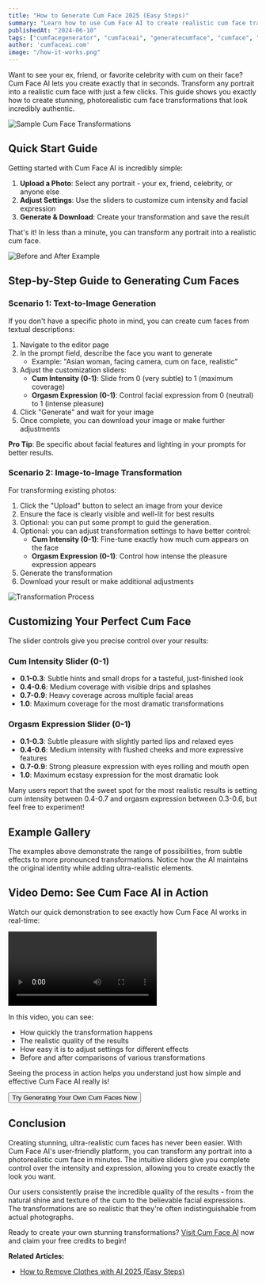 ```yaml
---
title: "How to Generate Cum Face 2025 (Easy Steps)"
summary: "Learn how to use Cum Face AI to create realistic cum face transformations with our easy step-by-step guide including prompt tips and examples."
publishedAt: "2024-06-10"
tags: ["cumfacegenerator", "cumfaceai", "generatecumface", "cumface", "aicumface"]
author: 'cumfaceai.com'
image: "/how-it-works.png"
---
```


Want to see your ex, friend, or favorite celebrity with cum on their face? Cum Face AI lets you create exactly that in seconds. Transform any portrait into a realistic cum face with just a few clicks. This guide shows you exactly how to create stunning, photorealistic cum face transformations that look incredibly authentic.

![Sample Cum Face Transformations](https://www.cumfaceai.com/_next/image?url=https%3A%2F%2Fbjqbwtqznzladztznntj.supabase.co%2Fstorage%2Fv1%2Fobject%2Fpublic%2Fimages%2Fpublic%2Fhappyface%2F0cccd2e5-718c-4c3b-aa8d-284692d1138d.png&w=3840&q=75)

## Quick Start Guide

Getting started with Cum Face AI is incredibly simple:

1. **Upload a Photo**: Select any portrait - your ex, friend, celebrity, or anyone else
2. **Adjust Settings**: Use the sliders to customize cum intensity and facial expression
3. **Generate & Download**: Create your transformation and save the result

That's it! In less than a minute, you can transform any portrait into a realistic cum face.

![Before and After Example](/before-after.png)

## Step-by-Step Guide to Generating Cum Faces

### Scenario 1: Text-to-Image Generation

If you don't have a specific photo in mind, you can create cum faces from textual descriptions:

1. Navigate to the editor page
2. In the prompt field, describe the face you want to generate
   - Example: "Asian woman, facing camera, cum on face, realistic"
3. Adjust the customization sliders:
   - **Cum Intensity (0-1)**: Slide from 0 (very subtle) to 1 (maximum coverage)
   - **Orgasm Expression (0-1)**: Control facial expression from 0 (neutral) to 1 (intense pleasure)
4. Click "Generate" and wait for your image
5. Once complete, you can download your image or make further adjustments

**Pro Tip**: Be specific about facial features and lighting in your prompts for better results.

### Scenario 2: Image-to-Image Transformation

For transforming existing photos:

1. Click the "Upload" button to select an image from your device
2. Ensure the face is clearly visible and well-lit for best results
3. Optional: you can put some prompt to guid the generation.
3. Optional: you can adjust transformation settings to have better control:
   - **Cum Intensity (0-1)**: Fine-tune exactly how much cum appears on the face
   - **Orgasm Expression (0-1)**: Control how intense the pleasure expression appears
4. Generate the transformation
5. Download your result or make additional adjustments

![Transformation Process](/before-after1.png)


## Customizing Your Perfect Cum Face

The slider controls give you precise control over your results:

### Cum Intensity Slider (0-1)
- **0.1-0.3**: Subtle hints and small drops for a tasteful, just-finished look
- **0.4-0.6**: Medium coverage with visible drips and splashes
- **0.7-0.9**: Heavy coverage across multiple facial areas
- **1.0**: Maximum coverage for the most dramatic transformations

### Orgasm Expression Slider (0-1)
- **0.1-0.3**: Subtle pleasure with slightly parted lips and relaxed eyes
- **0.4-0.6**: Medium intensity with flushed cheeks and more expressive features
- **0.7-0.9**: Strong pleasure expression with eyes rolling and mouth open
- **1.0**: Maximum ecstasy expression for the most dramatic look

Many users report that the sweet spot for the most realistic results is setting cum intensity between 0.4-0.7 and orgasm expression between 0.3-0.6, but feel free to experiment!

## Example Gallery

<ImageFeed list="/examples/1.webp,/examples/2.webp,/examples/3.webp,/examples/4.webp,/examples/5.webp,/examples/6.webp,/examples/7.webp,/examples/8.webp,/examples/9.webp,/examples/10.webp,/examples/11.webp" />

The examples above demonstrate the range of possibilities, from subtle effects to more pronounced transformations. Notice how the AI maintains the original identity while adding ultra-realistic elements.

## Video Demo: See Cum Face AI in Action

Watch our quick demonstration to see exactly how Cum Face AI works in real-time:

<Video 
  url="https://ritdyhnvqjzooqc3.public.blob.vercel-storage.com/0204-fiBcevMbLHNPH4g1vzCteXXZX94gsr.mp4"
  thumbnail="/how-it-works.png"
/>

In this video, you can see:
- How quickly the transformation happens
- The realistic quality of the results
- How easy it is to adjust settings for different effects
- Before and after comparisons of various transformations

Seeing the process in action helps you understand just how simple and effective Cum Face AI really is!

<Link href="/editor">
<Button className="mt-4 mb-4">
  Try Generating Your Own Cum Faces Now
</Button>
</Link>

## Conclusion

Creating stunning, ultra-realistic cum faces has never been easier. With Cum Face AI's user-friendly platform, you can transform any portrait into a photorealistic cum face in minutes. The intuitive sliders give you complete control over the intensity and expression, allowing you to create exactly the look you want.

Our users consistently praise the incredible quality of the results - from the natural shine and texture of the cum to the believable facial expressions. The transformations are so realistic that they're often indistinguishable from actual photographs.

Ready to create your own stunning transformations? [Visit Cum Face AI](https://www.cumfaceai.com/editor) now and claim your free credits to begin!

**Related Articles:**
- [How to Remove Clothes with AI 2025 (Easy Steps)](https://www.cumfaceai.com/blog/how-to-remove-clothes-with-ai-2025.mdx)


<CtaSection title="Generate your cum face selfie today."
description="Upload a photo and generate realistic cum face selfies in seconds. Perfect for pranks, memes, and sharing with friends. Create viral content that will make everyone laugh."
buttonText="Start"
buttonLink="/editor"
/>